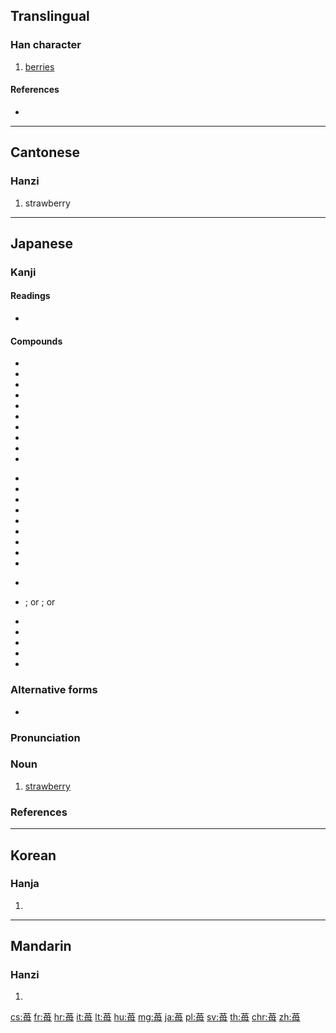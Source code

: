{{character info/new}}
{{also|莓}}
==Translingual==

===Han character===
{{Han char|rn=140|rad=艸|as=05|sn=8|four=44507|canj=TWYI}}

# [[berries]]

====References====
* {{Han ref|kx=1025.110|dkj=30824|dj=1485.010|hdz=53199.020|uh=82FA|ud=33530|bh=D0A3|bd=53411}}

----

==Cantonese==

===Hanzi===
{{yue-hanzi|jyut=mui4|y=mui4}}

# strawberry

----

==Japanese==

===Kanji===
{{ja-kanji|grade=|rs=艸05}}

====Readings====
* {{ja-readings|goon=[[まい]] ([[mai]]), [[も]] (mo)|kanon=[[ばい]] ([[bai]]), [[ぼう]] (bō)|kun=[[いちご]] ([[ichigo]])|nanori=}}

====Compounds====
{{der-top|Compounds}}
{{top3}}
* {{ja-r|石垣苺|いしがき いちご}}
* {{ja-r|苺色|いちご いろ}}
* {{ja-r|苺ジャム|いちご ジャム|gloss=strawberry jam}}
* {{ja-r|苺状果|いちご じょうか}}
* {{ja-r|苺繋|いちご つなぎ}}
* {{ja-r|苺煮|いちご に}}
* {{ja-r|梶苺|かじ いちご}}
* {{ja-r|構苺|かじ いちご}}
* {{ja-r|木苺|き いちご}}
* {{ja-r|草苺|くさ いちご}}
{{mid3}}
* {{ja-r|熊苺|くま いちご}}
* {{ja-r|桑苺|くわ いちご}}
* {{ja-r|白花の蛇苺|しろばな の へび いちご}}
* {{ja-r|徳利苺|とっくり いちご}}
* {{ja-r|毒苺|どく いちご}}
* {{ja-r|苗代苺|なわしろ いちご}}
* {{ja-r|苦苺|にが いちご}}
* {{ja-r|野苺|の いちご}}
* {{ja-r|薔薇苺|ばら いちご}}
{{mid3}}
* {{ja-r|冬苺|ふゆ いちご}}
* {{ja-r|蛇苺|へび いちご}}; or {{ja-r|蛇苺|くちなわ いちご}}; or {{ja-r|蛇苺|へみ いちご}}
* {{ja-r|紅花苺|べにばないちご}}
* {{ja-r|紅葉苺|もみじ いちご}}
* {{ja-r|柳苺|やなぎ いちご}}
* {{ja-r|藪苺|やぶ いちご}}
* {{ja-r|早生苺|わせ いちご}}
{{bottom}}
{{der-bottom}}

===Alternative forms===
{{wikipedia|lang=ja|イチゴ}}
{{ja-kanjitab|いちご|yomi=k}}
* {{ja-l|莓}}

===Pronunciation===
{{ja-pron|acc=0|acc2=1|いちご|y=k|acc_ref=DJR,SMK5,NHK|acc2_ref=DJR,SMK5}}

===Noun===
{{ja-noun|いちご|イチゴ}}

# [[strawberry]]

===References===
<references/>

{{C|ja|Rose family plants|Berries|sort=いちご}}

----

==Korean==

===Hanja===
{{ko-hanja|hangeul=매|eumhun=|rv=mae|mr=mae|y=may}}

# {{defn|lang=ko|sort=艸05}}

----

==Mandarin==

===Hanzi===
{{cmn-hanzi|pin=[[méi]] ([[mei2]]), [[mèi]] ([[mei4]])|wg=mei<sup>2</sup>, mei<sup>4</sup>}}

# {{defn|lang=cmn|sort=艸05}}

[[cs:苺]]
[[fr:苺]]
[[hr:苺]]
[[it:苺]]
[[lt:苺]]
[[hu:苺]]
[[mg:苺]]
[[ja:苺]]
[[pl:苺]]
[[sv:苺]]
[[th:苺]]
[[chr:苺]]
[[zh:苺]]